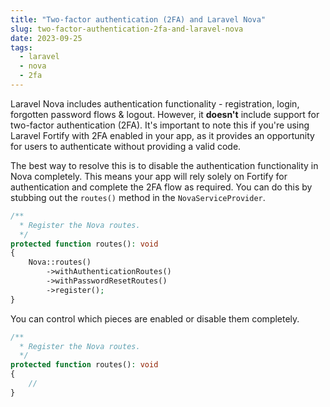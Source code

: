 ```yaml
---
title: "Two-factor authentication (2FA) and Laravel Nova"
slug: two-factor-authentication-2fa-and-laravel-nova
date: 2023-09-25
tags:
  - laravel
  - nova
  - 2fa
---
```


Laravel Nova includes authentication functionality - registration, login, forgotten password flows & logout. However, it **doesn't** include support for two-factor authentication (2FA). It's important to note this if you're using Laravel Fortify with 2FA enabled in your app, as it provides an opportunity for users to authenticate without providing a valid code.

The best way to resolve this is to disable the authentication functionality in Nova completely. This means your app will rely solely on Fortify for authentication and complete the 2FA flow as required. You can do this by stubbing out the `routes()` method in the `NovaServiceProvider`.

```php
/**
  * Register the Nova routes.
  */
protected function routes(): void
{
    Nova::routes()
        ->withAuthenticationRoutes()
        ->withPasswordResetRoutes()
        ->register();
}
```

You can control which pieces are enabled or disable them completely.

```php
/**
  * Register the Nova routes.
  */
protected function routes(): void
{
    //
}
```

